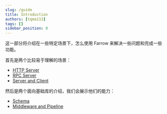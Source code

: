 ```yaml
---
slug: /guide
title: Introduction
authors: [tqma113]
tags: []
sidebar_position: 0
---
```


这一部分将介绍在一些特定场景下，怎么使用 Farrow 来解决一些问题和完成一些功能。

首先是两个比较易于理解的场景：

* [HTTP Server](./guide/http-server/base.mdx)
* [RPC Server](./guide/rpc-server/http.mdx)
* [Server and Client](./guide/server-and-client/create-server.mdx)

然后是两个面向基础库的介绍，我们会展示他们的能力：

* [Schema](./guide/schema/validation-type.mdx)
* [Middleware and Pipeline](./guide/middleware-pipeline/base.mdx)
